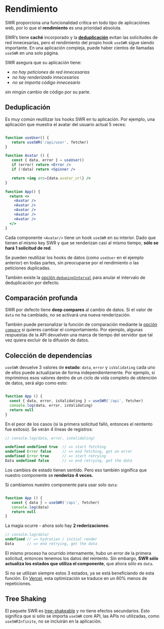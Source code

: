 # Rendimiento

SWR proporciona una funcionalidad crítica en todo tipo de aplicaciónes web, por lo que el **rendimiento**
es una prioridad absoluta.

SWR’s tiene **caché** incorporado y la **[deduplicación](/advanced/performance#deduplication)** evitan las solicitudes de red innecesarias,
pero el rendimiento del propio hook `useSWR` sigue siendo importante. En una aplicación compleja, puede haber cientos de llamadas `useSWR`
en una solo página.

SWR asegura que su aplicación tiene:

- _no hay peticiones de red innecesarias_
- _no hay renderizado innecesarios_
- _no se importa código innecesario_

sin ningún cambio de código por su parte.

## Deduplicación

Es muy común reutilizar los hooks SWR en tu aplicación. Por ejemplo, una aplicación que muestra el avatar del usuario
actual 5 veces:

```jsx

function useUser() {
   return useSWR('/api/user', fetcher)
}

function Avatar () {
   const { data, error } = useUser()
   if (error) return <Error />
   if (!data) return <Spinner />

   return <img src={data.avatar_url} />
}

function App() {
  return <>
    <Avatar />
    <Avatar />
    <Avatar />
    <Avatar />
    <Avatar />
  </>
}

```

Cada componente `<Avatar/>` tiene un hook `useSWR` en su interior. Dado que tienen el mismo key SWR y 
que se renderizan casi al mismo tiempo, **sólo se hará 1 solicitud de red**.

Se pueden reutilizar los hooks de datos (como `useUser` en el ejemplo anterior) en todas partes, sin preocuparse por el rendimiento
o las peticiones duplicadas.

También existe la [opción `dedupingInterval`](/docs/options) para anular el intervalo de deduplicación por defecto.

## Comparación profunda

SWR por defecto tiene  **deep compares** al cambio de datos. Si el valor de `data` no ha cambiado, no se
activará una nueva renderización.

También puede personalizar la función de comparación mediante la [opción `compare`](/docs/options) si quieres cambiar el comportamiento.
Por ejemplo, algunas respuestas de la API devuelven una marca de tiempo del servidor que tal vez quiera excluir de la difusión de datos.

## Colección de dependencias

`useSWR` devuelve 3 valores de **estado**: `data`, `error` y `isValidating` cada uno de ellos puede actualizarse de forma independientemente.
Por ejemplo, si imprimimos esos valores dentro de un ciclo de vida completo de obtención de datos, será algo como esto:

```jsx

function App () {
  const { data, error, isValidating } = useSWR('/api', fetcher)
  console.log(data, error, isValidating)
  return null
}

```

En el peor de los casos (si la primera solicitud falló, entonces el reintento fue exitoso). Se verán 4 líneas de registros:

```js
// console.log(data, error, isValidating)

undefined undefined true  // => start fetching
undefined Error false     // => end fetching, got an error
undefined Error true      // => start retrying
Data undefined false      // => end retrying, get the data
```

Los cambios de estado tienen sentido. Pero eso también significa que nuestro componente se **renderizo 4 veces.**

Si cambiamos nuestro componente para usar solo `data`:

```jsx

function App () {
   const { data } = useSWR('/api', fetcher)
   console.log(data)
   return null
}
```

La magia ocurre - ahora solo hay **2 rederizaciones**:

```js
// console.log(data)
undefined // => hydration / initial render
Data      // => end retrying, get the data
```

El mismo proceso ha ocurrido internamente, hubo un error de la primera solicitud, entonces tenemos los datos del reintento.
Sin embargo, **SWR sólo actualiza los estados que utiliza el componente**, que ahora sólo es `data`.

Si no se utilizan siempre estos 3 estados, ya se está beneficiando de esta función. En [Vercel](https://vercel.com), esta optimización se 
traduce en un 60% menos de repeticiones.

## Tree Shaking

El paquete SWR es [tree-shakeable](https://webpack.js.org/guides/tree-shaking) y no tiene efectos secundarios.
Esto significa que si sólo se importa `useSWR` core API, las APIs no utilizadas, como `useSWRInfinite`, no se incluirán en la aplicación.

